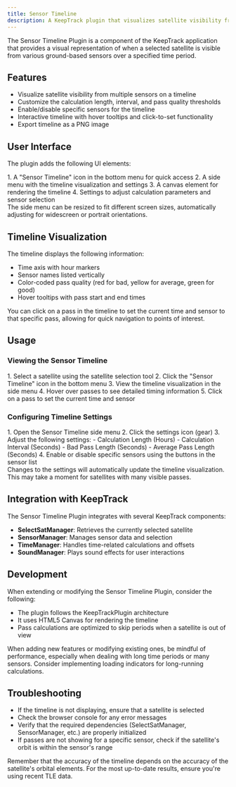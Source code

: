 ```yaml
---
title: Sensor Timeline
description: A KeepTrack plugin that visualizes satellite visibility from multiple sensors over time.
---
```



The Sensor Timeline Plugin is a component of the KeepTrack application that provides a visual representation of when a selected satellite is visible from various ground-based sensors over a specified time period.

## Features

- Visualize satellite visibility from multiple sensors on a timeline
- Customize the calculation length, interval, and pass quality thresholds
- Enable/disable specific sensors for the timeline
- Interactive timeline with hover tooltips and click-to-set functionality
- Export timeline as a PNG image

## User Interface

The plugin adds the following UI elements:

<Steps>
1. A "Sensor Timeline" icon in the bottom menu for quick access
2. A side menu with the timeline visualization and settings
3. A canvas element for rendering the timeline
4. Settings to adjust calculation parameters and sensor selection
</Steps>

<Aside>
  The side menu can be resized to fit different screen sizes, automatically adjusting for widescreen or portrait orientations.
</Aside>

## Timeline Visualization

The timeline displays the following information:

- Time axis with hour markers
- Sensor names listed vertically
- Color-coded pass quality (red for bad, yellow for average, green for good)
- Hover tooltips with pass start and end times

<Aside type="tip">
  You can click on a pass in the timeline to set the current time and sensor to that specific pass, allowing for quick navigation to points of interest.
</Aside>

## Usage

### Viewing the Sensor Timeline
<Steps>
1. Select a satellite using the satellite selection tool
2. Click the "Sensor Timeline" icon in the bottom menu
3. View the timeline visualization in the side menu
4. Hover over passes to see detailed timing information
5. Click on a pass to set the current time and sensor
</Steps>

### Configuring Timeline Settings
<Steps>
1. Open the Sensor Timeline side menu
2. Click the settings icon (gear)
3. Adjust the following settings:
   - Calculation Length (Hours)
   - Calculation Interval (Seconds)
   - Bad Pass Length (Seconds)
   - Average Pass Length (Seconds)
4. Enable or disable specific sensors using the buttons in the sensor list
</Steps>

<Aside>
  Changes to the settings will automatically update the timeline visualization. This may take a moment for satellites with many visible passes.
</Aside>

## Integration with KeepTrack

The Sensor Timeline Plugin integrates with several KeepTrack components:

- **SelectSatManager**: Retrieves the currently selected satellite
- **SensorManager**: Manages sensor data and selection
- **TimeManager**: Handles time-related calculations and offsets
- **SoundManager**: Plays sound effects for user interactions

## Development

When extending or modifying the Sensor Timeline Plugin, consider the following:

- The plugin follows the KeepTrackPlugin architecture
- It uses HTML5 Canvas for rendering the timeline
- Pass calculations are optimized to skip periods when a satellite is out of view

<Aside type="caution">
  When adding new features or modifying existing ones, be mindful of performance, especially when dealing with long time periods or many sensors. Consider implementing loading indicators for long-running calculations.
</Aside>

## Troubleshooting

- If the timeline is not displaying, ensure that a satellite is selected
- Check the browser console for any error messages
- Verify that the required dependencies (SelectSatManager, SensorManager, etc.) are properly initialized
- If passes are not showing for a specific sensor, check if the satellite's orbit is within the sensor's range

<Aside>
  Remember that the accuracy of the timeline depends on the accuracy of the satellite's orbital elements. For the most up-to-date results, ensure you're using recent TLE data.
</Aside>